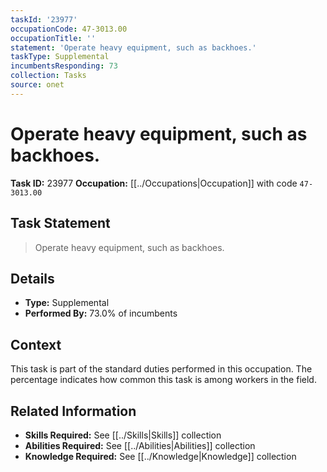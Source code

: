 ```yaml
---
taskId: '23977'
occupationCode: 47-3013.00
occupationTitle: ''
statement: 'Operate heavy equipment, such as backhoes.'
taskType: Supplemental
incumbentsResponding: 73
collection: Tasks
source: onet
---
```

# Operate heavy equipment, such as backhoes.

**Task ID:** 23977
**Occupation:** [[../Occupations|Occupation]] with code `47-3013.00`

## Task Statement

> Operate heavy equipment, such as backhoes.

## Details

- **Type:** Supplemental
- **Performed By:** 73.0% of incumbents

## Context

This task is part of the standard duties performed in this occupation. The percentage indicates how common this task is among workers in the field.

## Related Information

- **Skills Required:** See [[../Skills|Skills]] collection
- **Abilities Required:** See [[../Abilities|Abilities]] collection
- **Knowledge Required:** See [[../Knowledge|Knowledge]] collection
